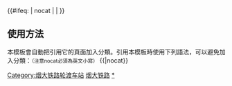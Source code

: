 {{鐵道路線|
| 模板名稱 = 烟大铁路轮渡
| 名稱 = [[File:China Railways.svg|15px|中国国家铁路集团|link=中国国家铁路集团]][[烟大铁路轮渡]]
| 代表色 = #0033c9
| Logo = [[File:China_Railways.svg|17px]]
| 背景顏色 = #FFFFFF
| 車站列表 = [[烟台北站|烟台北]] - [[旅顺西站|旅顺西]]<sub>''[[旅顺支线]]''</sub>
}}<includeonly>{{#ifeq: {{{1}}} | nocat | <!--空--> | [[Category:烟大铁路轮渡车站]] }}</includeonly><noinclude>

==使用方法==
本模板會自動把引用它的頁面加入分類。引用本模板時使用下列語法，可以避免加入分類：<small>（注意nocat必須為英文小寫）</small>
<nowiki>{{</nowiki>{{PAGENAME}}<nowiki>|nocat}}</nowiki>
[[Category:中國鐵路路線模板|烟大铁路]]
[[Category:烟大铁路轮渡车站|*]]
</noinclude>